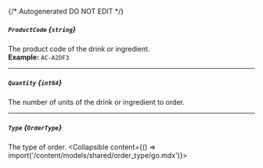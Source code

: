{/* Autogenerated DO NOT EDIT  */}

##### `ProductCode` *{`string`}*
The product code of the drink or ingredient.
<br/>
**Example:** `AC-A2DF3`

---
##### `Quantity` *{`int64`}*
The number of units of the drink or ingredient to order.

---
##### `Type` *{`OrderType`}*
The type of order.
<Collapsible content={() => import('/content/models/shared/order_type/go.mdx')}>
</Collapsible>

